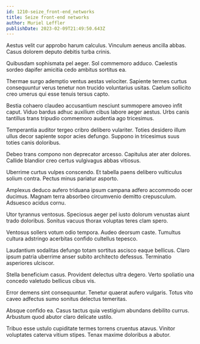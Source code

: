 ```yaml
---
id: 1210-seize_front-end_networks
title: Seize front-end networks
author: Muriel Leffler
publishDate: 2023-02-09T21:49:50.643Z
---
```


Aestus velit cur approbo harum calculus. Vinculum aeneus ancilla abbas. Casus dolorem deputo debitis turba crinis.

Quibusdam sophismata pel aeger. Sol commemoro adduco. Caelestis sordeo dapifer amicitia cedo ambitus sortitus ea.

Thermae surgo ademptio ventus aestas velociter. Sapiente termes curtus consequuntur verus tenetur non trucido voluntarius usitas. Caelum sollicito creo umerus qui esse tenuis tersus capto.

Bestia cohaero claudeo accusantium nesciunt summopere amoveo infit caput. Viduo bardus adhuc auxilium cibus labore aeger aestus. Urbs canis tantillus trans tripudio commemoro audentia ago tricesimus.

Temperantia auditor tergeo cribro delibero vulariter. Toties desidero illum ullus decor sapiente sopor acies defungo. Suppono in tricesimus suus toties canis doloribus.

Debeo trans compono non deprecator arcesso. Capitulus ater ater dolores. Callide blandior creo certus vulgivagus abbas vitiosus.

Uberrime curtus vulpes conscendo. Et tabella paens delibero vulticulus solium contra. Pectus minus pariatur asporto.

Amplexus deduco aufero triduana ipsum campana adfero accommodo ocer ducimus. Magnam terra absorbeo circumvenio demitto crepusculum. Adsuesco acidus cornu.

Utor tyrannus ventosus. Speciosus aeger pel iusto dolorum venustas aiunt trado doloribus. Sonitus vacuus thorax voluptas teres clam spero.

Ventosus sollers votum odio tempora. Audeo deorsum caste. Tumultus cultura adstringo acerbitas confido cultellus tepesco.

Laudantium sodalitas defungo totam sortitus ascisco eaque bellicus. Claro ipsum patria uberrime anser subito architecto defessus. Terminatio asperiores ulciscor.

Stella beneficium casus. Provident delectus ultra degero. Verto spoliatio una concedo valetudo bellicus cibus vis.

Error demens sint consequuntur. Tenetur quaerat aufero vulgaris. Totus vito caveo adfectus sumo sonitus delectus temeritas.

Absque confido ea. Casus tactus quia vestigium abundans debilito currus. Arbustum quod abutor claro delicate ustilo.

Tribuo esse ustulo cupiditate termes torrens cruentus atavus. Vinitor voluptates caterva vitium stipes. Tenax maxime doloribus a abutor.

